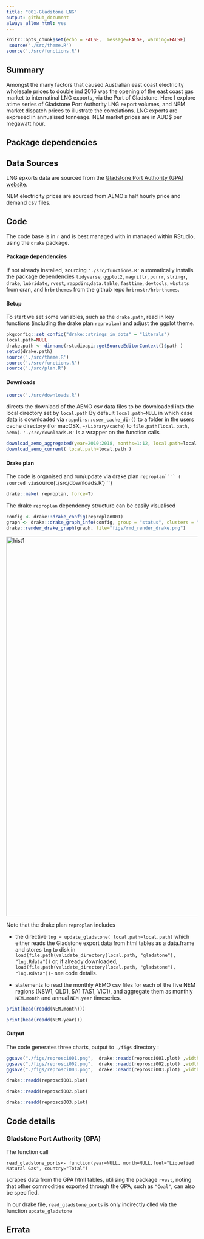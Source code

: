 ```yaml
---
title: "001-Gladstone LNG"
output: github_document
always_allow_html: yes
---
```


```r
knitr::opts_chunk$set(echo = FALSE,  message=FALSE, warning=FALSE)
 source('./src/theme.R')
source('./src/functions.R')

```

## Summary

Amongst the many factors that caused Australian east coast electricity wholesale prices to double ind 2016 was the opening of the east coast gas market to internatinal LNG exports, via the Port of Gladstone. 
Here I explore  atime series of Gladstone Port Authority LNG export volumes, and NEM market dispatch prices to illustrate the correlations.
LNG exports are expresed in annualised tonneage. NEM market prices are in AUD$ per megawatt hour.

## Package dependencies

## Data Sources

LNG epxorts data are sourced from the [Gladstone Port Authority (GPA)  website](http://content1.gpcl.com.au/viewcontent/CargoComparisonsSelection/CargoComparisonsSelection.aspx). 

NEM electricity prices are sourced from AEMO's half hourly price and demand csv files.


## Code

The code base is in ```r``` and is best managed with in managed within RStudio, using   the ```drake``` package.

#### Package dependencies

If not already installed, sourcing ```'./src/functions.R'``` automatically installs the package dependencies 
```tidyverse```, ```ggplot2```, ```magrittr```, ```purrr```, ```stringr```, ```drake```, ```lubridate```, ```rvest```, ```rappdirs```,```data.table```, ```fasttime```, ```devtools```, ```wbstats``` 
 from cran, and ```hrbrthemes``` from the github repo ```hrbrmstr/hrbrthemes```.



#### Setup

To start we  set some variables, such as the ```drake.path```, read in key functions (including the drake plan ```reproplan```) and adjust the ggplot theme.

```r
pkgconfig::set_config("drake::strings_in_dots" = "literals")
local.path=NULL
drake.path <- dirname(rstudioapi::getSourceEditorContext()$path )
setwd(drake.path)
source('./src/theme.R')
source('./src/functions.R')
source('./src/plan.R')

``` 

#### Downloads
 
```r
source('./src/downloads.R')
``` 

directs the downlaod of the  AEMO csv data files to be downloaded  into the local directory set by 
``` local.path```
By default ``` local.path=NULL``` in which case data is downloaded via ```rappdirs::user_cache_dir()``` to a folder in the users cache directory (for macOSX, ```~/Library/cache```) to ```file.path(local.path, aemo)```.  ```'./src/downloads.R'```  is a wrapper on the function calls

```r
download_aemo_aggregated(year=2010:2018, months=1:12, local.path=local.path)
download_aemo_current( local.path=local.path )
```



#### Drake plan

The code is organised and run/update via drake plan ```reproplan```` ( sourced via ```source('./src/downloads.R')```)

```r
drake::make( reproplan, force=T)
```

The drake ```reproplan``` dependency structure can be easily visualised 
```r
config <- drake::drake_config(reproplan001)
graph <- drake::drake_graph_info(config, group = "status", clusters = "imported")
drake::render_drake_graph(graph, file="figs/rmd_render_drake.png")
```

<img src="./figs/rmd_render_drake.png" alt="hist1" align="center" style = "border: none; float: center;" width = "1000px">


Note that the drake plan ```reproplan``` includes 

* the directive ```lng = update_gladstone( local.path=local.path)``` which either reads the Gladstone export data from html tables as a data.frame  and stores ```lng``` to disk in   ```load(file.path(validate_directory(local.path, "gladstone"), "lng.Rdata"))``` or, if already downloaded, ```load(file.path(validate_directory(local.path, "gladstone"), "lng.Rdata"))```- see code details.


* statements to read the monthly AEMO csv files for each of the five NEM regions (NSW1, QLD1, SA1 TAS1, VIC1), and aggregate them as monthly ```NEM.month``` and annual ```NEM.year``` timeseries. 

```r
print(head(readd(NEM.month)))
```

```r
print(head(readd(NEM.year)))
```




#### Output

The code generates three charts, output to ```./figs``` directory :

```r
 
ggsave("./figs/reprosci001.png",  drake::readd(reprosci001.plot) ,width=8, height=5) 
ggsave("./figs/reprosci002.png",  drake::readd(reprosci002.plot) ,width=8, height=5) 
ggsave("./figs/reprosci003.png",  drake::readd(reprosci003.plot) ,width=8, height=5) 
```


```r
drake::readd(reprosci001.plot)
```


```r
drake::readd(reprosci002.plot)
```

```r
drake::readd(reprosci003.plot)
```

## Code details

### Gladstone Port Authority (GPA)

The function call

``` read_gladstone_ports<- function(year=NULL, month=NULL,fuel="Liquefied Natural Gas", country="Total")```

scrapes data from the GPA html tables, utilising the package ```rvest```, noting that other commodities exported through the GPA, such as ```"Coal"```, can also be specified.

In our drake file, ```read_gladstone_ports``` is only indirectly clled via the function ```update_gladstone```

## Errata
